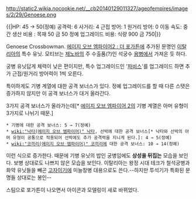 http://static2.wikia.nocookie.net/__cb20140129011327/ageofempires/images/2/29/Genoese.png

{{|HP: 45 → 50(정예)
공격력: 6
사거리: 4
근접 방어: 1
원거리 방어: 0
이동 속도: 중간
생산 비용 : 목재 50 금 50
정예 업그레이드 비용: 식량 900 금 750|}}

Genoese Crossbowman. [[에이지 오브 엠파이어2 : 더 포가튼]]에 추가된 문명인 [[이탈리아]]의 특수 유닛. 모티브는 [[제노바]]의 주 수출품(?)인 석궁수 [[용병]]에서 가져온 듯 하다.

궁병 유닛답게 체력이 낮은 편이지만, 특수 업그레이드인 '[[파비스]]'를 업그레이드 하면 추가 근접/원거리 방어력이 1씩 오른다.

특이하게도 기병 계열에 대한 공격 보너스가 있다. 정예 업그레이드를 할 때 다른 스탯은 증가하지 않지만 이 공격 보너스가 대거 올라간다.

3가지 공격 보너스가 올라가는데[* [[에이지 오브 엠파이어 2]]의 기병 계열은 아머 유형이 3가지로 나뉘기 때문.]
 * 기병에 대한 공격 보너스: 5 → 7(정예)
 * [[wiki:"낙타(에이지 오브 엠파이어)" 낙타]], 선박에 대한 공격 보너스[* 낙타와 선박의 아머 유형이 공통으로 적용되어 선박에도 추가 공격력을 지니게 된다.]: 4 → 5(정예)
 * [[wiki:"코끼리(에이지 오브 엠파이어)" 코끼리]]에 대한 공격 보너스: 10 → 14(정예)
이런 식으로 증가한다. 때문에 기병 유닛의 밥인 궁병임에도 '''상성을 뒤집는''' 모습을 보인다. 보병 상대로도 나쁘지 않은 모습을 보인다. 이탈리아는 왕정 시대 테크가 철석궁병과 화약 유닛들을 빼곤 [[고자]]이기에 미늘창병 대용으로도 쓴다.--하지만 투석기가 특화된 문명들 상대로는 봉인--

스팀으로 포가튼이 나오면서 아이콘과 모델링이 새로 바뀌었다.
